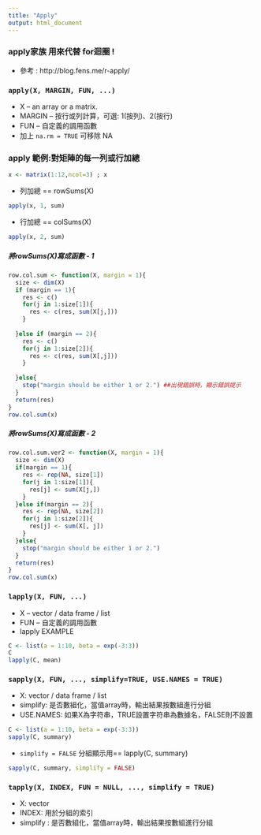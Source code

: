 ```yaml
---
title: "Apply"
output: html_document
---
```

### apply家族 用來代替 for迴圈 !  
- 參考 : http://blog.fens.me/r-apply/  
  
### `apply(X, MARGIN, FUN, ...)`  
- X -- an array or a matrix. 
- MARGIN -- 按行或列計算，可選: 1(按列)、2(按行)
- FUN -- 自定義的調用函數
- 加上 `na.rm = TRUE` 可移除 NA 
  
### apply 範例:對矩陣的每一列或行加總  
```r
x <- matrix(1:12,ncol=3) ; x
```
- 列加總 == rowSums(X)
```r
apply(x, 1, sum)
```
- 行加總 == colSums(X)
```r
apply(x, 2, sum)  
```

##### 將rowSums(X)寫成函數 - 1
```r
row.col.sum <- function(X, margin = 1){
  size <- dim(X)
  if (margin == 1){
    res <- c()
    for(j in 1:size[1]){
      res <- c(res, sum(X[j,]))
    }
    
  }else if (margin == 2){
    res <- c()
    for(j in 1:size[2]){
      res <- c(res, sum(X[,j]))
    }
    
  }else{
    stop("margin should be either 1 or 2.") ##出現錯誤時，顯示錯誤提示
  }
  return(res)
}
row.col.sum(x)
```
##### 將rowSums(X)寫成函數 - 2
```r
row.col.sum.ver2 <- function(X, margin = 1){
  size <- dim(X)
  if(margin == 1){
    res <- rep(NA, size[1])
    for(j in 1:size[1]){
      res[j] <- sum(X[j,])
    }
  }else if(margin == 2){
    res <- rep(NA, size[2])
    for(j in 1:size[2]){
      res[j] <- sum(X[, j])
    }
  }else{
    stop("margin should be either 1 or 2.")
  }
  return(res)
}
row.col.sum(x)
```


### `lapply(X, FUN, ...)`
- X --  vector / data frame / list
- FUN -- 自定義的調用函數
- lapply EXAMPLE
```r
C <- list(a = 1:10, beta = exp(-3:3))
C
lapply(C, mean)
```


### `sapply(X, FUN, ..., simplify=TRUE, USE.NAMES = TRUE)`
- X: vector / data frame / list
- simplify: 是否數組化，當值array時，輸出結果按數組進行分組
- USE.NAMES: 如果X為字符串，TRUE設置字符串為數據名，FALSE則不設置
```r
C <- list(a = 1:10, beta = exp(-3:3))
sapply(C, summary)
```

- `simplify = FALSE` 分組顯示用== lapply(C, summary)
```r
sapply(C, summary, simplify = FALSE)
```

### `tapply(X, INDEX, FUN = NULL, ..., simplify = TRUE)`
- X: vector
- INDEX: 用於分組的索引
- simplify : 是否數組化，當值array時，輸出結果按數組進行分組




